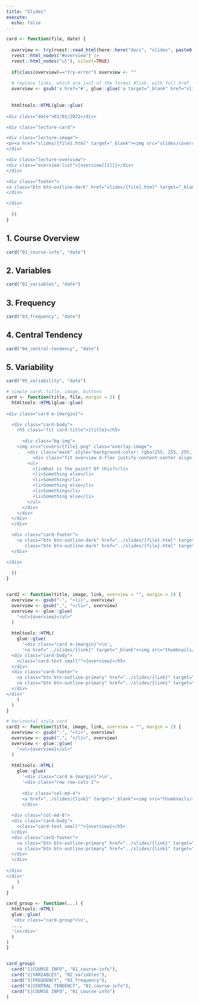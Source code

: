 ```yaml
---
title: "Slides"
execute: 
  echo: false
---
```


```r

card <- function(file, date) {
  
  overview <- try(rvest::read_html(here::here("docs", "slides", paste0(file, ".html"))) |>  
  rvest::html_nodes("#overview") |> 
  rvest::html_nodes("ul"), silent=TRUE)
  
  if(class(overview)=="try-error") overview <- ""
  
  # replace links, which are just of the format #link, with full href
  overview <- gsub('a href="#', glue::glue('a target="_blank" href="slides/{file}.html#'), overview)
   
  
  htmltools::HTML(glue::glue(
    '
<div class="date">01/01/2022</div>

<div class="lecture-card">

<div class="lecture-image">
<p><a href="slides/{file}.html" target="_blank"><img src="slides/covers/{file}.png" class="img-fluid figure-img"></a></p>
</div>

<div class="lecture-overview">
<div class="overview-list">{overview[[1]]}</div>
</div>

<div class="footer">
<a class="btn btn-outline-dark" href="slides/{file}.html" target="_blank" role="button" style="width: 50%">Slides</a><a class="btn btn-outline-dark" href="slides/{file}.html" target="_blank" role="button" style="width: 50%">Panopto</a>
</div>

</div>
    '
  ))
}
```


:::: {.box}
## 1. Course Overview
```r
card("01_course-info", "date")
```
::::


:::: {.box}
## 2. Variables
```r
card("02_variables", "date")
```
::::


:::: {.box}
## 3. Frequency
```r
card("03_frequency", "date")
```
::::


:::: {.box}
## 4. Central Tendency
```r
card("04_central-tendency", "date")
```
::::


:::: {.box}
## 5. Variability
```r
card("05_variability", "date")
```
::::


```r

# simple card; title, image, buttons
card <- function(title, file, margin = 2) {
  htmltools::HTML(glue::glue(
    '
<div class="card m-{margin}">

  <div class="card-body">
    <h5 class="fit card-title">{title}</h5>
    
      <div class="bg-img">
    <img src="covers/{file}.png" class="overlay-image">
        <div class="mask" style="background-color: rgba(255, 255, 255, .8);">
          <div class="fit overview d-flex justify-content-center align-items-center h-100">
        <ul>
          <li>What is the point? Of this?</li>
          <li>Something else</li>
          <li>Something</li>
          <li>Something else</li>
          <li>Something</li>
          <li>Something else</li>
        </ul>
      </div>
    </div>
  </div>
  </div>

  <div class="card-footer">
    <a class="btn btn-outline-dark" href="../slides/{file}.html" target="_blank" role="button" style="width: 50%">Slides</a><a
       class="btn btn-outline-dark" href="../slides/{file}.html" target="_blank" role="button" style="width: 50%">Panopto</a>
  </div>

</div>
    '
  ))
}


card2 <- function(title, image, link, overview = "", margin = 2) {
  overview <- gsub("-", "<li>", overview)
  overview <- gsub(",", "</li>", overview)
  overview <- glue::glue(
    "<ul>{overview}</ul>"
  )
  
  htmltools::HTML(
    glue::glue(
      '<div class="card m-{margin}">\n',
      '<a href="../slides/{link}" target="_blank"><img src="thumbnails/{image}" alt="{title}" style="width:100%"></a>
  <div class="card-body">
    <class="card-text small"">{overview}</h5>
  </div>
  <div class="card-footer">
    <a class="btn btn-outline-primary" href="../slides/{link}" target="_blank" role="button">Slides</a>
    <a class="btn btn-outline-primary" href="../slides/{link}" target="_blank" role="button">Panopto</a>
  </div>
</div>'
    )
  )
}

# horizontal style card
card3 <- function(title, image, link, overview = "", margin = 2) {
  overview <- gsub("-", "<li>", overview)
  overview <- gsub(",", "</li>", overview)
  overview <- glue::glue(
    "<ul>{overview}</ul>"
  )
  
  htmltools::HTML(
    glue::glue(
      '<div class="card m-{margin}">\n',
      '<div class="row row-cols-2">
      
      <div class="col-md-4">
      <a href="../slides/{link}" target="_blank"><img src="thumbnails/{image}" alt="{title}" style="width:100%"></a>
      </div>
  
  <div class="col-md-8">
  <div class="card-body">
    <class="card-text small"">{overview}</h5>
  </div>
  <div class="card-footer">
    <a class="btn btn-outline-primary" href="../slides/{link}" target="_blank" role="button">Slides</a>
    <a class="btn btn-outline-primary" href="../slides/{link}" target="_blank" role="button">Panopto</a>
  </div>
  </div>
  
</div>
</div>'
    )
  )
}

card_group <- function(...) {
  htmltools::HTML(
  glue::glue(
  '<div class="card-group">\n',
  ...,
  '\n</div>'
  )
)
}


card_group(
  card("1|COURSE INFO", "01_course-info"),
  card("2|VARIABLES", "02_variables"),
  card("3|FREQUENCY", "03_frequency"),
  card("4|CENTRAL TENDENCY", "01_course-info"),
  card("1|COURSE INFO", "01_course-info")
)

```

